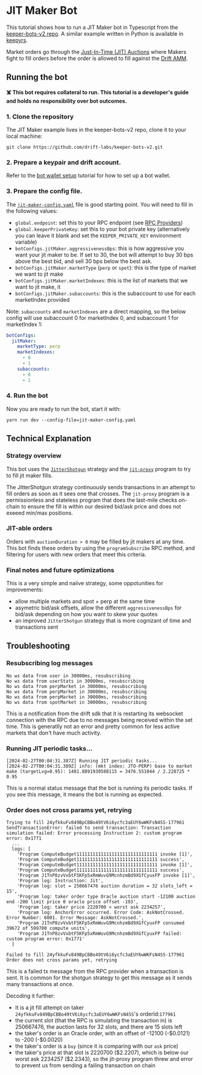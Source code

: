 # JIT Maker Bot

This tutorial shows how to run a JIT Maker bot in Typescript from the [keeper-bots-v2 repo](https://github.com/drift-labs/keeper-bots-v2). A similar example written in Python is available in [keepyrs](https://github.com/drift-labs/keepyrs).

Market orders go through the [Just-In-Time (JIT) Auctions](/about-v2/jit-auctions) where Makers fight to fill orders before the order is allowed to fill against the [Drift AMM](/about-v2/drift-amm).


## Running the bot

**☠️ This bot requires collateral to run. This tutorial is a developer's guide and holds no responsibility over bot outcomes.**

### 1. Clone the repository

The JIT Maker example lives in the keeper-bots-v2 repo, clone it to your local machine:

```
git clone https://github.com/drift-labs/keeper-bots-v2.git
```


### 2. Prepare a keypair and drift account.

Refer to the [bot wallet setup](/getting-started/wallet-setup/bot-wallet-setup) tutorial for how to set up a bot wallet.


### 3. Prepare the config file.

The [`jit-maker-config.yaml`](https://github.com/drift-labs/keeper-bots-v2/blob/master/jit-maker-config.yaml) file is good starting point. You will need to fill in the following values:

* `global.endpoint`: set this to your RPC endpoint (see [RPC Providers](/tutorial-bots/rpc-providers))
* `global.keeperPrivateKey`: set this to your bot private key (alternatively you can leave it blank and set the `KEEPER_PRIVATE_KEY` environment variable)
* `botConfigs.jitMaker.aggressivenessBps`: this is how aggressive you want your jit maker to be. If set to 30, the bot will attempt to buy 30 bps above the best bid, and sell 30 bps below the best ask.
* `botConfigs.jitMaker.marketType` (`perp` or `spot`): this is the type of market we want to jit make
* `botConfigs.jitMaker.marketIndexes`: this is the list of markets that we want to jit make, it
* `botConfigs.jitMaker.subaccounts`: this is the subaccount to use for each marketIndex provided


Note: `subaccounts` and `marketIndexes` are a direct mapping, so the below config will use subaccount 0 for marketIndex 0, and subaccount 1 for marketIndex 1:

```yaml
botConfigs:
  jitMaker:
    marketType: perp
    marketIndexes:
      - 0
      - 1
    subaccounts:
      - 0
      - 1
```

### 4. Run the bot

Now you are ready to run the bot, start it with:

```
yarn run dev --config-file=jit-maker-config.yaml
```


## Technical Explanation

### Strategy overview

This bot uses the [`JitterShotgun`](https://github.com/drift-labs/jit-proxy/blob/master/ts/sdk/src/jitter/jitterShotgun.ts#L13) strategy and the [`jit-proxy`](https://github.com/drift-labs/jit-proxy) program to try to fill jit maker fills.

The JitterShotgun strategy continuously sends transactions in an attempt to fill orders as soon as it sees one that crosses. The `jit-proxy` program is a permissionless and stateless program that does the last-mile checks on-chain to ensure the fill is within our desired bid/ask price and does not exeeed min/max positions.


### JIT-able orders

Orders with `auctionDuration > 0` may be filled by jit makers at any time. This bot finds these orders by using the `programSubscribe` RPC method, and filtering for users with new orders that meet this criteria.


### Final notes and future optimizations

This is a very simple and naiive strategy, some oppotunities for improvements:
* allow multiple markets and spot + perp at the same time
* asymetric bid/ask offsets, allow the different `aggressivenessBps` for bid/ask depending on how you want to skew your quotes
* an improved `JitterShotgun` strategy that is more cognizant of time and transactions sent


## Troubleshooting

### Resubscribing log messages

```
No ws data from user in 30000ms, resubscribing
No ws data from userStats in 30000ms, resubscribing
No ws data from perpMarket in 30000ms, resubscribing
No ws data from perpMarket in 30000ms, resubscribing
No ws data from perpMarket in 30000ms, resubscribing
No ws data from spotMarket in 30000ms, resubscribing
```

This is a notification from the drift sdk that it is restarting its websocket connection with the RPC due to no messages being received within the set time. This is generatlly not an error and pretty common for less active markets that don't have much activity.

### Running JIT periodic tasks...

```
[2024-02-27T00:04:31.387Z] Running JIT periodic tasks...
[2024-02-27T00:04:31.389Z] info: (mkt index: JTO-PERP) base to market make (targetLvg=0.95): 1481.8891930588115 = 3476.551044 / 2.228725 * 0.95
```

This is a normal status message that the bot is running its periodic tasks. If you see this message, it means the bot is running as expected.


###  Order does not cross params yet, retrying

```
Trying to fill 24yfkkuFv849BpCBBo49tV6i6ycfc3aEUY6wWKFsN4SS-177961
SendTransactionError: failed to send transaction: Transaction simulation failed: Error processing Instruction 2: custom program error: 0x1771
  ...
  logs: [
    'Program ComputeBudget111111111111111111111111111111 invoke [1]',
    'Program ComputeBudget111111111111111111111111111111 success',
    'Program ComputeBudget111111111111111111111111111111 invoke [1]',
    'Program ComputeBudget111111111111111111111111111111 success',
    'Program J1TnP8zvVxbtF5KFp5xRmWuvG9McnhzmBd9XGfCyuxFP invoke [1]',
    'Program log: Instruction: Jit',
    'Program log: slot = 250667476 auction duration = 32 slots_left = 15',
    'Program log: taker order type Oracle auction start -12100 auction end -200 limit price 0 oracle price offset -193',
    'Program log: taker price 2220700 < worst ask 2234257',
    'Program log: AnchorError occurred. Error Code: AskNotCrossed. Error Number: 6001. Error Message: AskNotCrossed.',
    'Program J1TnP8zvVxbtF5KFp5xRmWuvG9McnhzmBd9XGfCyuxFP consumed 39672 of 599700 compute units',
    'Program J1TnP8zvVxbtF5KFp5xRmWuvG9McnhzmBd9XGfCyuxFP failed: custom program error: 0x1771'
  ]

Failed to fill 24yfkkuFv849BpCBBo49tV6i6ycfc3aEUY6wWKFsN4SS-177961
Order does not cross params yet, retrying
```

This is a failed tx message from the RPC provider when a transaction is sent. It is common for the shotgun strategy to get this message as it sends many transactions at once.

Decoding it further:
* It is a jit fill attempt on taker `24yfkkuFv849BpCBBo49tV6i6ycfc3aEUY6wWKFsN4SS`'s orderId:`177961`
* the current slot (that the RPC is simulating the transaction in) is 250667476, the auction lasts for 32 slots, and there are 15 slots left
* the taker's order is an Oracle order, with an offset of -12100 (-\$0.0121) to -200 (-\$0.0020)
* the taker's order is a `buy` (since it is comparing with our `ask` price)
* the taker's price at that slot is 2220700 (\$2.2207), which is below our worst ask 2234257 (\$2.2343), so the jit-proxy program threw and error to prevent us from sending a failing transaction on chain
